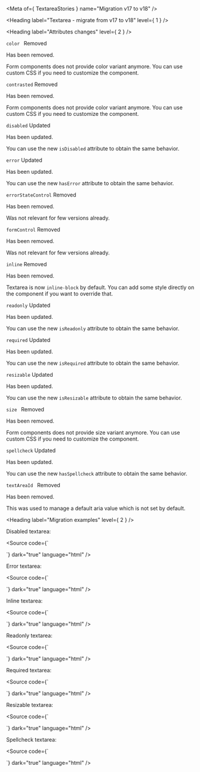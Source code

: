 
<Meta of={ TextareaStories } name="Migration v17 to v18" />

<Heading label="Textarea - migrate from v17 to v18" level={ 1 } />

<Heading label="Attributes changes" level={ 2 } />

`color ` <Badge color="critical" size="sm">Removed</Badge>

Has been removed.

Form components does not provide color variant anymore.
You can use custom CSS if you need to customize the component.

`contrasted` <Badge color="critical" size="sm">Removed</Badge>

Has been removed.

Form components does not provide color variant anymore.
You can use custom CSS if you need to customize the component.

`disabled` <Badge color="information" size="sm">Updated</Badge>

Has been updated.

You can use the new `isDisabled` attribute to obtain the same behavior.

`error` <Badge color="information" size="sm">Updated</Badge>

Has been updated.

You can use the new `hasError` attribute to obtain the same behavior.

`errorStateControl` <Badge color="critical" size="sm">Removed</Badge>

Has been removed.

Was not relevant for few versions already.

`formControl` <Badge color="critical" size="sm">Removed</Badge>

Has been removed.

Was not relevant for few versions already.

`inline` <Badge color="critical" size="sm">Removed</Badge>

Has been removed.

Textarea is now `inline-block` by default.
You can add some style directly on the component if you want to override that.

`readonly` <Badge color="information" size="sm">Updated</Badge>

Has been updated.

You can use the new `isReadonly` attribute to obtain the same behavior.

`required` <Badge color="information" size="sm">Updated</Badge>

Has been updated.

You can use the new `isRequired` attribute to obtain the same behavior.

`resizable` <Badge color="information" size="sm">Updated</Badge>

Has been updated.

You can use the new `isResizable` attribute to obtain the same behavior.

`size ` <Badge color="critical" size="sm">Removed</Badge>

Has been removed.

Form components does not provide size variant anymore.
You can use custom CSS if you need to customize the component.

`spellcheck` <Badge color="information" size="sm">Updated</Badge>

Has been updated.

You can use the new `hasSpellcheck` attribute to obtain the same behavior.

`textAreaId ` <Badge color="critical" size="sm">Removed</Badge>

Has been removed.

This was used to manage a default aria value which is not set by default.

<Heading label="Migration examples" level={ 2 } />

Disabled textarea:

<Source code={`
<osds-textarea disabled>
</osds-textarea>

<!-- is now -->

<ods-textarea is-disabled>
</ods-textarea>
`}
        dark="true"
        language="html" />

Error textarea:

<Source code={`
<osds-textarea error>
</osds-textarea>

<!-- is now -->

<ods-textarea has-error>
</ods-textarea>
`}
        dark="true"
        language="html" />

Inline textarea:

<Source code={`
<osds-textarea inline>
</osds-textarea>

<!-- is now -->

<ods-textarea>
</ods-textarea>
`}
        dark="true"
        language="html" />

Readonly textarea:

<Source code={`
<osds-textarea readonly>
</osds-textarea>

<!-- is now -->

<ods-textarea is-readonly>
</ods-textarea>
`}
        dark="true"
        language="html" />

Required textarea:

<Source code={`
<osds-textarea required>
</osds-textarea>

<!-- is now -->

<ods-textarea is-required>
</ods-textarea>
`}
        dark="true"
        language="html" />

Resizable textarea:

<Source code={`
<osds-textarea resizable>
</osds-textarea>

<!-- is now -->

<ods-textarea is-resizable>
</ods-textarea>
`}
        dark="true"
        language="html" />

Spellcheck textarea:

<Source code={`
<osds-textarea spellcheck>
</osds-textarea>

<!-- is now -->

<ods-textarea has-spellcheck>
</ods-textarea>
`}
        dark="true"
        language="html" />

